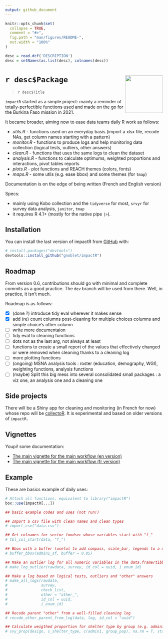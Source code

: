 ```yaml
---
output: github_document
---
```


<!-- README.md is generated from README.Rmd. Please edit that file -->

```r
knitr::opts_chunk$set(
  collapse = TRUE,
  comment = "#>",
  fig.path = "man/figures/README-",
  out.width = "100%"
)

desc = read.dcf('DESCRIPTION')
desc = setNames(as.list(desc), colnames(desc))
```

# `r desc$Package` <img src="man/figures/logo.png" align="right" alt="" width="120"/>

> `r desc$Title`


`impactR` started as a simple project: mainly a reminder of
totally-perfectible functions used and made on the go for the Burkina
Faso mission in 2021.

It became broader, aiming now to ease data teams daily R work as follows:

-   *utils.R* - functions used on an everyday basis (import a xlsx file, recode NAs, get column names starting with a pattern)
-   *monitor.R* - functions to produce logs and help monitoring data
    collection (logical tests, outliers, other answers)
-   *clean.R* - functions that uses the same logs to clean the dataset
-   *analysis.R* - functions to calculate optimums, weighted proportions and
    interactions, pivot tables reports
-   *plots.R* - plot functions and REACH themes (colors, fonts)
-   *maps.R* - some utils (e.g. ease bbox) and some themes (for
    `tmap`)

Documentation is on the edge of being written (French and English version)

Specs:

-   mainly using Kobo collection and the `tidyverse` for most, `srvyr` for survey data analysis,
    `janitor`, `tmap`
-   it requires R 4.1+ (mostly for the native pipe `|>`).

## Installation

You can install the last version of impactR from
[GitHub](https://github.com/) with:

```r
# install.packages("devtools")
devtools::install_github("gnoblet/impactR")
```

## Roadmap

From version 0.6, contributions should go with minimal and complete commits as a good practice. The `dev` branch will be used from there. Well, in practice, it isn't much.

Roadmap is as follows:

- [X] (done ?) introduce tidy eval wherever it makes sense
- [X] add (re) count columns post-cleaning for multiple choices columns and simple choice's other column
- [ ] write more documentaion
- [ ] tidy eval to cleaning functions
- [ ] dots not as the last arg, not always at least
- [ ] functions to create a small report of the values that effectively changed or were removed when cleaning thanks to a cleaning log
- [ ] more plotting functions
- [ ] (ongoing) MSNA analysis tools : roster (education, demography, WGI), weighting functions, analysis functions
- [ ] (maybe) Split this big mess into several consolidated small packages : a viz one, an analysis one and a cleaning one


## Side projects

There will be a Shiny app for cleaning and monitoring (in French for now) whose repo will be [collectoR](https://github.com/gnoblet/collectoR). It is experimental and based on older versions of `impactR.`

## Vignettes

Youpi! some documentation:

- [The main vignette for the main workflow (en version)](https://gnoblet.github.io/impactR/articles/1_main_workflow.html)
- [The main vignette for the main workflow (fr version)](https://gnoblet.github.io/impactR/articles/1_base_de_travail.html)

## Example

These are basics example of daily uses:


```r
# Attach all functions, equivalent to library("impactR")
box::use(impactR[...])

## basic example codes and uses (not run!)

## Import a csv file with clean names and clean types
# import_csv("data.csv")

## Get colnames for sector foodsec whose variables start with "f_"
# tbl_col_start(data, "f_")

## Bbox with a buffer (useful to add compass, scale_bar, legends to a map)
# buffer_bbox(admin1_sf, buffer = 0.05)

## Make an outlier log for all numeric variables in the data.frame/tibble
# make_log_outlier(rawdata, survey, id_col = uuid, i_enum_id)

## Make a log based on logical tests, outliers and "other" answers
# make_all_logs(rawdata, 
#               survey, 
#               check_list,
#               other = "other_", 
#               id_col = uuid, 
#               i_enum_id)

## Recode parent "other" from a well-filled cleaning log
# recode_other_parent_from_log(data, log, id_col = "uuid")

## Calculate weigthed proportion for shelter type by group (e.g. administrative areas or population groups)
# svy_prop(design, s_shelter_type, c(admin1, group_pop), na.rm = T, stat_name = "prop", level = 0.95)
```
